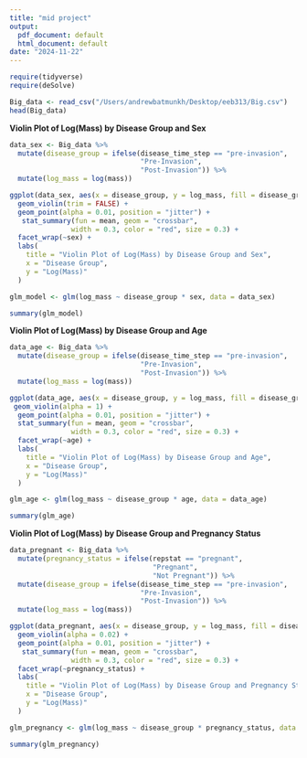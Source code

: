 ```yaml
---
title: "mid project"
output:
  pdf_document: default
  html_document: default
date: "2024-11-22"
---
```



```r
require(tidyverse)
require(deSolve)
```

```r
Big_data <- read_csv("/Users/andrewbatmunkh/Desktop/eeb313/Big.csv")
head(Big_data)
```


**Violin Plot of Log(Mass) by Disease Group and Sex**
```r
data_sex <- Big_data %>%
  mutate(disease_group = ifelse(disease_time_step == "pre-invasion", 
                                "Pre-Invasion", 
                                "Post-Invasion")) %>%
  mutate(log_mass = log(mass))

ggplot(data_sex, aes(x = disease_group, y = log_mass, fill = disease_group)) +
  geom_violin(trim = FALSE) +
  geom_point(alpha = 0.01, position = "jitter") +  
   stat_summary(fun = mean, geom = "crossbar", 
               width = 0.3, color = "red", size = 0.3) +  
  facet_wrap(~sex) +
  labs(
    title = "Violin Plot of Log(Mass) by Disease Group and Sex",
    x = "Disease Group",
    y = "Log(Mass)"
  ) 
```

```r
glm_model <- glm(log_mass ~ disease_group * sex, data = data_sex)

summary(glm_model)
```


**Violin Plot of Log(Mass) by Disease Group and Age**
```r
data_age <- Big_data %>%
  mutate(disease_group = ifelse(disease_time_step == "pre-invasion", 
                                "Pre-Invasion", 
                                "Post-Invasion")) %>%
  mutate(log_mass = log(mass))

ggplot(data_age, aes(x = disease_group, y = log_mass, fill = disease_group)) +
 geom_violin(alpha = 1) +
  geom_point(alpha = 0.01, position = "jitter") +
  stat_summary(fun = mean, geom = "crossbar", 
               width = 0.3, color = "red", size = 0.3) + 
  facet_wrap(~age) +
  labs(
    title = "Violin Plot of Log(Mass) by Disease Group and Age",
    x = "Disease Group",
    y = "Log(Mass)"
  ) 
```

```r
glm_age <- glm(log_mass ~ disease_group * age, data = data_age)

summary(glm_age)
```
**Violin Plot of Log(Mass) by Disease Group and Pregnancy Status**
```r

data_pregnant <- Big_data %>%
  mutate(pregnancy_status = ifelse(repstat == "pregnant", 
                                   "Pregnant", 
                                   "Not Pregnant")) %>%
  mutate(disease_group = ifelse(disease_time_step == "pre-invasion", 
                                "Pre-Invasion", 
                                "Post-Invasion")) %>%
  mutate(log_mass = log(mass))

ggplot(data_pregnant, aes(x = disease_group, y = log_mass, fill = disease_group)) +
  geom_violin(alpha = 0.02) +
  geom_point(alpha = 0.01, position = "jitter") +
   stat_summary(fun = mean, geom = "crossbar", 
               width = 0.3, color = "red", size = 0.3) + 
  facet_wrap(~pregnancy_status) +
  labs(
    title = "Violin Plot of Log(Mass) by Disease Group and Pregnancy Status",
    x = "Disease Group",
    y = "Log(Mass)"
  ) 
```

```r
glm_pregnancy <- glm(log_mass ~ disease_group * pregnancy_status, data = data_pregnant)

summary(glm_pregnancy)
```



